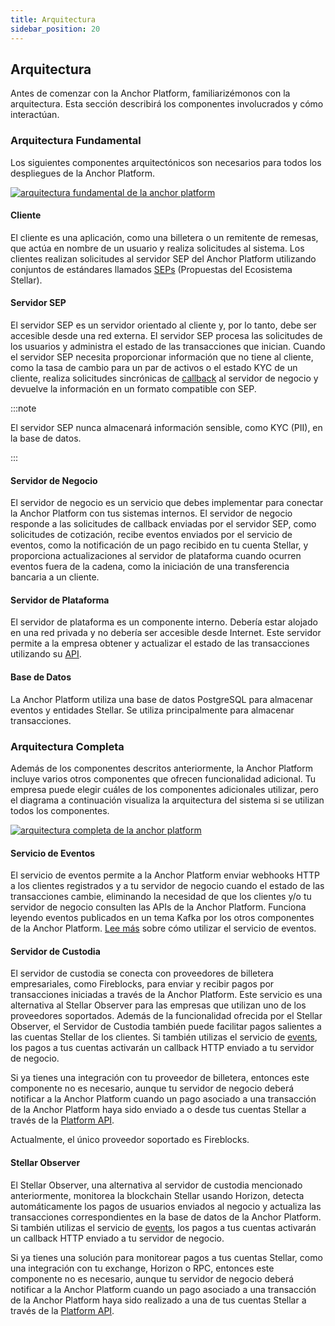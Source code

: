 ```yaml
---
title: Arquitectura
sidebar_position: 20
---
```


## Arquitectura

Antes de comenzar con la Anchor Platform, familiarizémonos con la arquitectura. Esta sección describirá los componentes involucrados y cómo interactúan.

### Arquitectura Fundamental

Los siguientes componentes arquitectónicos son necesarios para todos los despliegues de la Anchor Platform.

[![arquitectura fundamental de la anchor platform](../assets/anchor-platform-architecture-1.png)](../assets/anchor-platform-architecture-1.png)

#### Cliente

El cliente es una aplicación, como una billetera o un remitente de remesas, que actúa en nombre de un usuario y realiza solicitudes al sistema. Los clientes realizan solicitudes al servidor SEP del Anchor Platform utilizando conjuntos de estándares llamados [SEPs][seps] (Propuestas del Ecosistema Stellar).

#### Servidor SEP

El servidor SEP es un servidor orientado al cliente y, por lo tanto, debe ser accesible desde una red externa. El servidor SEP procesa las solicitudes de los usuarios y administra el estado de las transacciones que inician. Cuando el servidor SEP necesita proporcionar información que no tiene al cliente, como la tasa de cambio para un par de activos o el estado KYC de un cliente, realiza solicitudes sincrónicas de [callback][callback-api] al servidor de negocio y devuelve la información en un formato compatible con SEP.

:::note

El servidor SEP nunca almacenará información sensible, como KYC (PII), en la base de datos.

:::

#### Servidor de Negocio

El servidor de negocio es un servicio que debes implementar para conectar la Anchor Platform con tus sistemas internos. El servidor de negocio responde a las solicitudes de callback enviadas por el servidor SEP, como solicitudes de cotización, recibe eventos enviados por el servicio de eventos, como la notificación de un pago recibido en tu cuenta Stellar, y proporciona actualizaciones al servidor de plataforma cuando ocurren eventos fuera de la cadena, como la iniciación de una transferencia bancaria a un cliente.

#### Servidor de Plataforma

El servidor de plataforma es un componente interno. Debería estar alojado en una red privada y no debería ser accesible desde Internet. Este servidor permite a la empresa obtener y actualizar el estado de las transacciones utilizando su [API][platform-api].

#### Base de Datos

La Anchor Platform utiliza una base de datos PostgreSQL para almacenar eventos y entidades Stellar. Se utiliza principalmente para almacenar transacciones.

### Arquitectura Completa

Además de los componentes descritos anteriormente, la Anchor Platform incluye varios otros componentes que ofrecen funcionalidad adicional. Tu empresa puede elegir cuáles de los componentes adicionales utilizar, pero el diagrama a continuación visualiza la arquitectura del sistema si se utilizan todos los componentes.

[![arquitectura completa de la anchor platform](../assets/anchor-platform-architecture-2.png)](../assets/anchor-platform-architecture-2.png)

#### Servicio de Eventos

El servicio de eventos permite a la Anchor Platform enviar webhooks HTTP a los clientes registrados y a tu servidor de negocio cuando el estado de las transacciones cambie, eliminando la necesidad de que los clientes y/o tu servidor de negocio consulten las APIs de la Anchor Platform. Funciona leyendo eventos publicados en un tema Kafka por los otros componentes de la Anchor Platform. [Lee más][events] sobre cómo utilizar el servicio de eventos.

#### Servidor de Custodia

El servidor de custodia se conecta con proveedores de billetera empresariales, como Fireblocks, para enviar y recibir pagos por transacciones iniciadas a través de la Anchor Platform. Este servicio es una alternativa al Stellar Observer para las empresas que utilizan uno de los proveedores soportados. Además de la funcionalidad ofrecida por el Stellar Observer, el Servidor de Custodia también puede facilitar pagos salientes a las cuentas Stellar de los clientes. Si también utilizas el servicio de [events], los pagos a tus cuentas activarán un callback HTTP enviado a tu servidor de negocio.

Si ya tienes una integración con tu proveedor de billetera, entonces este componente no es necesario, aunque tu servidor de negocio deberá notificar a la Anchor Platform cuando un pago asociado a una transacción de la Anchor Platform haya sido enviado a o desde tus cuentas Stellar a través de la [Platform API][platform-api].

Actualmente, el único proveedor soportado es Fireblocks.

#### Stellar Observer

El Stellar Observer, una alternativa al servidor de custodia mencionado anteriormente, monitorea la blockchain Stellar usando Horizon, detecta automáticamente los pagos de usuarios enviados al negocio y actualiza las transacciones correspondientes en la base de datos de la Anchor Platform. Si también utilizas el servicio de [events], los pagos a tus cuentas activarán un callback HTTP enviado a tu servidor de negocio.

Si ya tienes una solución para monitorear pagos a tus cuentas Stellar, como una integración con tu exchange, Horizon o RPC, entonces este componente no es necesario, aunque tu servidor de negocio deberá notificar a la Anchor Platform cuando un pago asociado a una transacción de la Anchor Platform haya sido realizado a una de tus cuentas Stellar a través de la [Platform API][platform-api].

[seps]: https://github.com/stellar/stellar-protocol/blob/master/ecosystem/README.md
[platform-api]: ../api-reference/platform/transactions/README.mdx
[callback-api]: ../api-reference/callbacks/README.mdx
[events]: ./events/README.mdx
